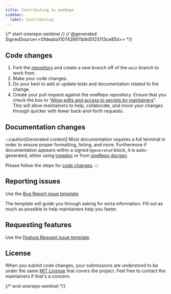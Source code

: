 ```yaml
---
title: Contributing to oneRepo
sidebar:
  label: Contributing
---
```


{/* start-onerepo-sentinel */}
{/* @generated SignedSource<<0fdeaba1107428611b8d5f25113ce85d>> */}

## Code changes

1. Fork the [repository](https://github.com/paularmstrong/onerepo) and create a new branch off of the `main` branch to work from.
1. Make your code changes.
1. Do your best to add or update tests and documentation related to the change.
1. Create your pull request against the oneRepo repository.
   Ensure that you check the box to “[Allow edits and access to secrets by maintainers](https://docs.github.com/en/pull-requests/collaborating-with-pull-requests/working-with-forks/allowing-changes-to-a-pull-request-branch-created-from-a-fork)”. This will allow maintainers to help, collaborate, and move your changes through quicker with fewer back-and-forth requests.

## Documentation changes

:::caution[Generated content]
Most documentation requires a full terminal in order to ensure proper formatting, linting, and more. Furthermore if documentation appears within a signed `@generated` block, it is auto-generated, either using [typedoc](https://typedoc.org/) or from [oneRepo docgen](https://onerepo.tools/plugins/docgen/).

Please follow the steps for [code changes](#code-changes).
:::

## Reporting issues

Use the [Bug Report issue template](https://github.com/paularmstrong/onerepo/issues/new?assignees=&labels=bug,triage&projects=&template=bug-report.yaml).

The template will guide you through asking for extra information. Fill out as much as possible to help maintainers help you faster.

## Requesting features

Use the [Feature Request issue template](https://github.com/paularmstrong/onerepo/issues/new?assignees=&labels=feature,triage&projects=&template=feature-request.yaml).

## License

When you submit code changes, your submissions are understood to be under the same [MIT License](https://github.com/paularmstrong/onerepo/blob/main/LICENSE.md) that covers the project. Feel free to contact the maintainers if that's a concern.

{/* end-onerepo-sentinel */}
